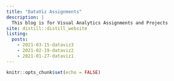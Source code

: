 ```yaml
---
title: "DataViz Assignments"
description: |
  This blog is for Visual Analytics Assignments and Projects
site: distill::distill_website
listing:
  posts:
    - 2021-03-15-dataviz3
    - 2021-02-19-dataviz2
    - 2021-01-27-dataviz1
---
```


```r
knitr::opts_chunk$set(echo = FALSE)
```
